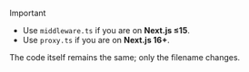 > [!IMPORTANT]
>
> - Use `middleware.ts` if you are on **Next.js ≤15**.
> - Use `proxy.ts` if you are on **Next.js 16+**.
>
> The code itself remains the same; only the filename changes.
